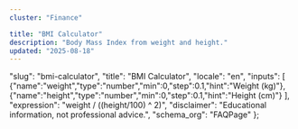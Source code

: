 ```yaml
---
cluster: "Finance"

title: "BMI Calculator"
description: "Body Mass Index from weight and height."
updated: "2025-08-18"
---
```



  "slug": "bmi-calculator",
  "title": "BMI Calculator",
  "locale": "en",
  "inputs": [
    {"name":"weight","type":"number","min":0,"step":0.1,"hint":"Weight (kg)"},
    {"name":"height","type":"number","min":0,"step":0.1,"hint":"Height (cm)"}
  ],
  "expression": "weight / ((height/100) ^ 2)",
  "disclaimer": "Educational information, not professional advice.",
  "schema_org": "FAQPage"
};

<BaseLayout title={schema.title} description={schema.description}>
  <!-- ad-slot: top -->
<Calculator schema={schema} />
</BaseLayout>

<!-- ad-slot: bottom -->

